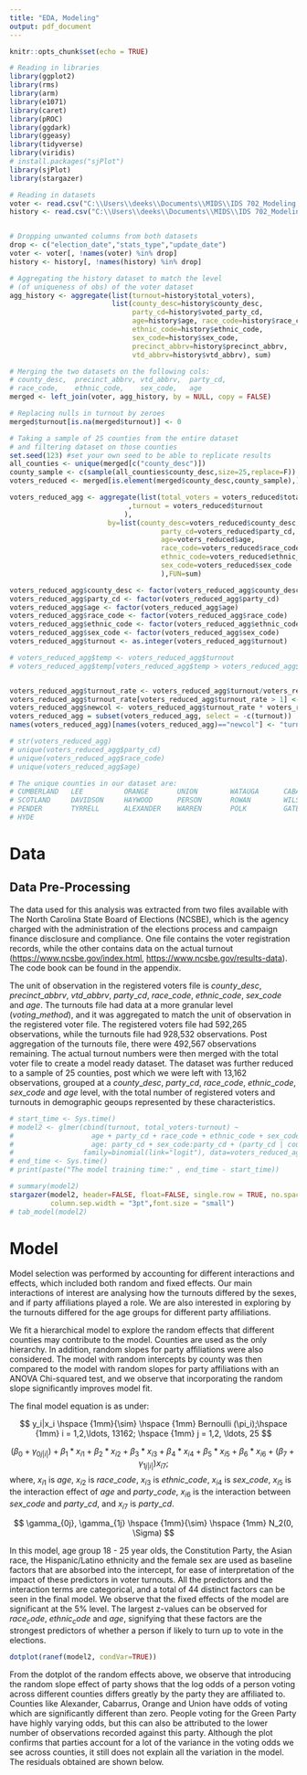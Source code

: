 ---
title: "EDA, Modeling"
output: pdf_document
---

```{r setup, include=FALSE}
knitr::opts_chunk$set(echo = TRUE)
```

```{r echo=FALSE,  message=FALSE, warning=FALSE, results='asis'}
# Reading in libraries
library(ggplot2)
library(rms)
library(arm)
library(e1071)
library(caret)
library(pROC)
library(ggdark)
library(ggeasy)
library(tidyverse)
library(viridis)
# install.packages("sjPlot")
library(sjPlot)
library(stargazer)

# Reading in datasets
voter <- read.csv("C:\\Users\\deeks\\Documents\\MIDS\\IDS 702_Modeling and representation of data\\Team Assignments\\Datasets\\voter_stats_20201103.txt", header=TRUE, sep='\t')
history <- read.csv("C:\\Users\\deeks\\Documents\\MIDS\\IDS 702_Modeling and representation of data\\Team Assignments\\Datasets\\history_stats_20201103.txt", header=TRUE, sep='\t')


# Dropping unwanted columns from both datasets
drop <- c("election_date","stats_type","update_date")
voter <- voter[, !names(voter) %in% drop]
history <- history[, !names(history) %in% drop]

# Aggregating the history dataset to match the level 
# (of uniqueness of obs) of the voter dataset
agg_history <- aggregate(list(turnout=history$total_voters), 
                         list(county_desc=history$county_desc, 
                              party_cd=history$voted_party_cd,
                              age=history$age, race_code=history$race_code,
                              ethnic_code=history$ethnic_code, 
                              sex_code=history$sex_code,
                              precinct_abbrv=history$precinct_abbrv, 
                              vtd_abbrv=history$vtd_abbrv), sum)

# Merging the two datasets on the following cols:
# county_desc,	precinct_abbrv,	vtd_abbrv,	party_cd,	
# race_code,	ethnic_code,	sex_code,	age
merged <- left_join(voter, agg_history, by = NULL, copy = FALSE)

# Replacing nulls in turnout by zeroes
merged$turnout[is.na(merged$turnout)] <- 0

# Taking a sample of 25 counties from the entire dataset 
# and filtering dataset on those counties
set.seed(123) #set your own seed to be able to replicate results
all_counties <- unique(merged[c("county_desc")])
county_sample <- c(sample(all_counties$county_desc,size=25,replace=F))
voters_reduced <- merged[is.element(merged$county_desc,county_sample),]

voters_reduced_agg <- aggregate(list(total_voters = voters_reduced$total_voters
                             ,turnout = voters_reduced$turnout
                            ),
                        by=list(county_desc=voters_reduced$county_desc, 
                                     party_cd=voters_reduced$party_cd,
                                     age=voters_reduced$age, 
                                     race_code=voters_reduced$race_code,
                                     ethnic_code=voters_reduced$ethnic_code, 
                                     sex_code=voters_reduced$sex_code
                                     ),FUN=sum)

voters_reduced_agg$county_desc <- factor(voters_reduced_agg$county_desc)
voters_reduced_agg$party_cd <- factor(voters_reduced_agg$party_cd)
voters_reduced_agg$age <- factor(voters_reduced_agg$age)
voters_reduced_agg$race_code <- factor(voters_reduced_agg$race_code)
voters_reduced_agg$ethnic_code <- factor(voters_reduced_agg$ethnic_code)
voters_reduced_agg$sex_code <- factor(voters_reduced_agg$sex_code)
voters_reduced_agg$turnout <- as.integer(voters_reduced_agg$turnout)

# voters_reduced_agg$temp <- voters_reduced_agg$turnout
# voters_reduced_agg$temp[voters_reduced_agg$temp > voters_reduced_agg$total_voters] <- voters_reduced_agg$total_voters


voters_reduced_agg$turnout_rate <- voters_reduced_agg$turnout/voters_reduced_agg$total_voters
voters_reduced_agg$turnout_rate[voters_reduced_agg$turnout_rate > 1] <- 1
voters_reduced_agg$newcol <- voters_reduced_agg$turnout_rate * voters_reduced_agg$total_voters
voters_reduced_agg = subset(voters_reduced_agg, select = -c(turnout))
names(voters_reduced_agg)[names(voters_reduced_agg)=="newcol"] <- "turnout"

# str(voters_reduced_agg)
# unique(voters_reduced_agg$party_cd)
# unique(voters_reduced_agg$race_code)
# unique(voters_reduced_agg$age)

# The unique counties in our dataset are:
# CUMBERLAND   LEE          ORANGE       UNION        WATAUGA      CABARRUS     HARNETT      NEW HANOVER 
# SCOTLAND     DAVIDSON     HAYWOOD      PERSON       ROWAN        WILSON       COLUMBUS     NORTHAMPTON 
# PENDER       TYRRELL      ALEXANDER    WARREN       POLK         GATES        MACON        TRANSYLVANIA
# HYDE
```

# Data

## Data Pre-Processing

The data used for this analysis was extracted from two files available with The North Carolina State Board of Elections (NCSBE), which is the agency charged with the administration of the elections process and campaign finance disclosure and compliance. One file contains the voter registration records, while the other contains data on the actual turnout (<https://www.ncsbe.gov/index.html>, <https://www.ncsbe.gov/results-data>). The code book can be found in the appendix.

The unit of observation in the registered voters file is $county\_desc$, $precinct\_abbrv$, $vtd\_abbrv$, $party\_cd$, $race\_code$, $ethnic\_code$, $sex\_code$ and $age$. The turnouts file had data at a more granular level ($voting\_method$), and it was aggregated to match the unit of observation in the registered voter file. The registered voters file had 592,265 observations, while the turnouts file had 928,532 observations. Post aggregation of the turnouts file, there were 492,567 observations remaining. The actual turnout numbers were then merged with the total voter file to create a model ready dataset. The dataset was further reduced to a sample of 25 counties, post which we were left with 13,162 observations, grouped at a $county\_desc$, $party\_cd$, $race\_code$, $ethnic\_code$, $sex\_code$ and $age$ level, with the total number of registered voters and turnouts in demographic geoups represented by these characteristics.

```{r echo=FALSE,  message=FALSE, warning=FALSE, results='asis'}
# start_time <- Sys.time()
# model2 <- glmer(cbind(turnout, total_voters-turnout) ~
#                   age + party_cd + race_code + ethnic_code + sex_code +
#                   age: party_cd + sex_code:party_cd + (party_cd | county_desc),
#                 family=binomial(link="logit"), data=voters_reduced_agg, control=glmerControl(optimizer="bobyqa",optCtrl=list(maxfun=2e5)))
# end_time <- Sys.time()
# print(paste("The model training time:" , end_time - start_time))

# summary(model2)
stargazer(model2, header=FALSE, float=FALSE, single.row = TRUE, no.space = TRUE, 
          column.sep.width = "3pt",font.size = "small")
# tab_model(model2)
```

# Model

Model selection was performed by accounting for different interactions and effects, which included both random and fixed effects. Our main interactions of interest are analysing how the turnouts differed by the sexes, and if party affiliations played a role. We are also interested in exploring by the turnouts differed for the age groups for different party affiliations.

We fit a hierarchical model to explore the random effects that different counties may contribute to the model. Counties are used as the only hierarchy. In addition, random slopes for party affiliations were also considered. The model with random intercepts by county was then compared to the model with random slopes for party affiliations with an ANOVA Chi-squared test, and we observe that incorporating the random slope significantly improves model fit.

The final model equation is as under:

$$ y_i|x_i \hspace {1mm}{\sim} \hspace {1mm} Bernoulli (\pi_i);\hspace {1mm} i = 1,2,\ldots, 13162; \hspace {1mm} j = 1,2, \ldots, 25 $$ 

$$
(\beta_0 + \gamma_{0j|i|}) +  \beta_1 * x_{i1} + \beta_2*x_{i2} + \beta_3*x_{i3} + \beta_4*x_{i4} + \beta_5*x_{i5} + \beta_6*x_{i6} + (\beta_7 + \gamma_{1j|i|}) x_{i7};
$$
where, $x_{i1}$ is $age$, $x_{i2}$ is $race\_code$, $x_{i3}$ is $ethnic\_code$, $x_{i4}$ is $sex\_code$, $x_{i5}$ is the interaction effect of $age$ and $party\_code$, $x_{i6}$ is the interaction between $sex\_code$ and $party\_cd$, and $x_{i7}$ is $party\_cd$.

$$ \gamma_{0j}, \gamma_{1j} \hspace {1mm}{\sim} \hspace {1mm} N_2(0, \Sigma)  $$

In this model, age group 18 - 25 year olds, the Constitution Party, the Asian race, the Hispanic/Latino ethnicity and the female sex are used as baseline factors that are absorbed into the intercept, for ease of interpretation of the impact of these predictors in voter turnouts. All the predictors and the interaction terms are categorical, and a total of 44 distinct factors can be seen in the final model. We observe that the fixed effects of the model are significant at the 5% level. The largest z-values can be observed for $race_code$, $ethnic_code$ and $age$, signifying that these factors are the strongest predictors of whether a person if likely to turn up to vote in the elections.

```{r echo=FALSE, message=FALSE, warning=FALSE, out.width="60%"}
dotplot(ranef(model2, condVar=TRUE))
```

From the dotplot of the random effects above, we observe that introducing the random slope effect of party shows that the log odds of a person voting across different counties differs greatly by the party they are affiliated to. Counties like Alexander, Cabarrus, Orange and Union have odds of voting which are significantly different than zero. People voting for the Green Party have highly varying odds, but this can also be attributed to the lower number of observations recorded against this party. Although the plot confirms that parties account for a lot of the variance in the voting odds we see across counties, it still does not explain all the variation in the model. The residuals obtained are shown below.
